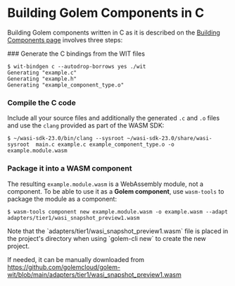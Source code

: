 
# Building Golem Components in C

Building Golem components written in C as it is described on the [Building Components page](pages/ccpp-language-guide/building-components) involves three steps:

<Steps>
### Generate the C bindings from the WIT files

```shell
$ wit-bindgen c --autodrop-borrows yes ./wit
Generating "example.c"
Generating "example.h"
Generating "example_component_type.o"
```

### Compile the C code

Include all your source files and additionally the generated `.c` and `.o` files and use the `clang` provided as part of the WASM SDK:

```shell
$ ~/wasi-sdk-23.0/bin/clang --sysroot ~/wasi-sdk-23.0/share/wasi-sysroot  main.c example.c example_component_type.o -o example.module.wasm
```

### Package it into a WASM component

The resulting `example.module.wasm` is a WebAssembly module, not a component. To be able to use it as a **Golem component**, use `wasm-tools` to package the module as a component:

```shell
$ wasm-tools component new example.module.wasm -o example.wasm --adapt adapters/tier1/wasi_snapshot_preview1.wasm
```

<Callout type="info">
Note that the `adapters/tier1/wasi_snapshot_preview1.wasm` file is placed in the project's directory when using `golem-cli new` to create the new project.

If needed, it can be manually downloaded from https://github.com/golemcloud/golem-wit/blob/main/adapters/tier1/wasi_snapshot_preview1.wasm

</Callout>

</Steps>
